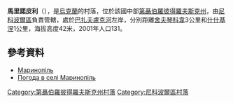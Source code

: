 {{coord|47|50|42|N|34|7|59|E|scale:30000_region:UA|display=title}}

'''馬里諾皮利'''（{{lang-uk|Маринопіль}}），是[[烏克蘭|烏克蘭]]的村落，位於該國中部[[第聶伯羅彼得羅夫斯克州|第聶伯羅彼得羅夫斯克州]]，由[[尼科波爾區|尼科波爾區]]負責管轄，處於[[巴扎夫盧克河|巴扎夫盧克河]]左岸，分別距離[[舍夫琴科韋_(尼科波爾區)|舍夫琴科韋]]3公里和[[什什基涅_(尼科波爾區)|什什基涅]]1公里，海拔高度42米，2001年人口131。

==參考資料==
* [http://gska2.rada.gov.ua/pls/z7502/A005?rdat1=06.12.2007&rf7571=5799 Маринопіль]{{dead link|date=2018年5月 |bot=InternetArchiveBot |fix-attempted=yes }}
* [http://weather.in.ua/ua/dnepropetrovskaja/15090 Погода в селі Маринопіль] {{Wayback|url=http://weather.in.ua/ua/dnepropetrovskaja/15090 |date=20160607233716 }}

{{DEFAULTSORT:Маринопіль}}
[[Category:第聶伯羅彼得羅夫斯克州村落|Category:第聶伯羅彼得羅夫斯克州村落]]
[[Category:尼科波爾區村落|Category:尼科波爾區村落]]


{{Dnipropetrovsk-geo-stub}}